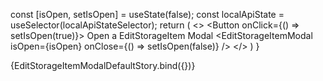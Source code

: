


<Meta title="EditStorageItemModal" component={EditStorageItemModal} />

<ArgsTable of={EditStorageItemModal}/>

  const [isOpen, setIsOpen] = useState(false);
  const localApiState = useSelector(localApiStateSelector);
  return (
    <>
    <Button onClick={() => setIsOpen(true)}>
      Open a EditStorageItem Modal
    </Button>
    <Provider store={store}>
      <EditStorageItemModal
        isOpen={isOpen}
        onClose={() => setIsOpen(false)}
      />
    </Provider>
    </>
  )
}

<Canvas>
  <Story name="Default">
    <Provider store = {store}>
      {EditStorageItemModalDefaultStory.bind({})}
    </Provider>
  </Story>
</Canvas>